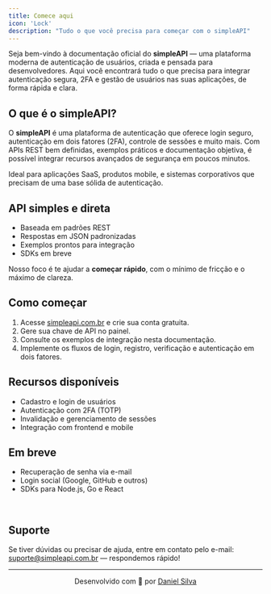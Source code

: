```yaml
---
title: Comece aqui
icon: 'Lock'
description: "Tudo o que você precisa para começar com o simpleAPI"
---
```


Seja bem-vindo à documentação oficial do **simpleAPI** — uma plataforma moderna de autenticação de usuários, criada e pensada para desenvolvedores. Aqui você encontrará tudo o que precisa para integrar autenticação segura, 2FA e gestão de usuários nas suas aplicações, de forma rápida e clara.

## <Icon icon="LockClosed" type="solid"/> O que é o simpleAPI?

O **simpleAPI** é uma plataforma de autenticação que oferece login seguro, autenticação em dois fatores (2FA), controle de sessões e muito mais. Com APIs REST bem definidas, exemplos práticos e documentação objetiva, é possível integrar recursos avançados de segurança em poucos minutos.

Ideal para aplicações SaaS, produtos mobile, e sistemas corporativos que precisam de uma base sólida de autenticação.

## <Icon icon="CodeBracket" type="solid"/> API simples e direta

- Baseada em padrões REST
- Respostas em JSON padronizadas
- Exemplos prontos para integração
- SDKs em breve

Nosso foco é te ajudar a **começar rápido**, com o mínimo de fricção e o máximo de clareza.

## <Icon icon="RocketLaunch" type="solid"/> Como começar

1. Acesse [simpleapi.com.br](https://www.simpleapi.com.br) e crie sua conta gratuita.
2. Gere sua chave de API no painel.
3. Consulte os exemplos de integração nesta documentação.
4. Implemente os fluxos de login, registro, verificação e autenticação em dois fatores.

## <Icon icon="Bolt" type="solid"/> Recursos disponíveis

- Cadastro e login de usuários
- Autenticação com 2FA (TOTP)
- Invalidação e gerenciamento de sessões
- Integração com frontend e mobile

## <Icon icon="Sparkles" type="solid"/> Em breve

- Recuperação de senha via e-mail
- Login social (Google, GitHub e outros)
- SDKs para Node.js, Go e React

<br />

## <Icon icon="Mail" type="solid"/> Suporte

Se tiver dúvidas ou precisar de ajuda, entre em contato pelo e-mail: [suporte@simpleapi.com.br](mailto:suporte@simpleapi.com.br) — respondemos rápido!

---

<p align="center">
  Desenvolvido com 💙 por <a href="https://www.linkedin.com/in/daniel-silva-1a3209196/">Daniel Silva</a>
</p>
